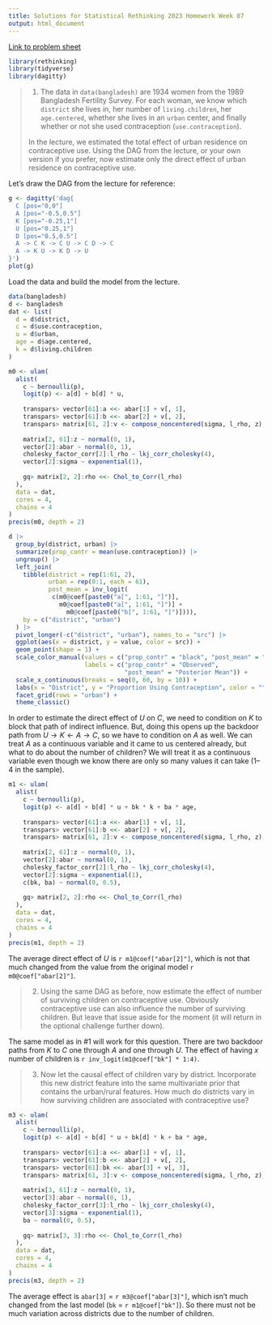 ```yaml
---
title: Solutions for Statistical Rethinking 2023 Homework Week 07
output: html_document
--- 
```

[Link to problem sheet](https://github.com/rmcelreath/stat_rethinking_2023/blob/main/homework/week07.pdf) 

```r
library(rethinking)
library(tidyverse)
library(dagitty)
```

> 1. The data in `data(bangladesh)` are 1934 women from the 1989 Bangladesh Fertility Survey. For each woman, we know which `district` she lives in, her number of `living.children`, her `age.centered`, whether she lives in an `urban` center, and finally whether or not she used contraception (`use.contraception`).
>
> In the lecture, we estimated the total effect of urban residence on contraceptive use. Using the DAG from the lecture, or your own version if you prefer, now estimate only the direct effect of urban residence on contraceptive use.

Let's draw the DAG from the lecture for reference:
```r
g <- dagitty('dag{
  C [pos="0,0"]
  A [pos="-0.5,0.5"]
  K [pos="-0.25,1"]
  U [pos="0.25,1"]
  D [pos="0.5,0.5"]
  A -> C K -> C U -> C D -> C
  A -> K U -> K D -> U
}')
plot(g)
```

Load the data and build the model from the lecture.

```r
data(bangladesh)
d <- bangladesh
dat <- list(
  d = d$district,
  c = d$use.contraception,
  u = d$urban,
  age = d$age.centered,
  k = d$living.children
)

m0 <- ulam(
  alist(
    c ~ bernoulli(p),
    logit(p) <- a[d] + b[d] * u,
    
    transpars> vector[61]:a <<- abar[1] + v[, 1],
    transpars> vector[61]:b <<- abar[2] + v[, 2],
    transpars> matrix[61, 2]:v <- compose_noncentered(sigma, l_rho, z),
    
    matrix[2, 61]:z ~ normal(0, 1),
    vector[2]:abar ~ normal(0, 1),
    cholesky_factor_corr[2]:l_rho ~ lkj_corr_cholesky(4),
    vector[2]:sigma ~ exponential(1),
    
    gq> matrix[2, 2]:rho <<- Chol_to_Corr(l_rho)
  ),
  data = dat,
  cores = 4,
  chains = 4
)
precis(m0, depth = 2)

d |>
  group_by(district, urban) |>
  summarize(prop_contr = mean(use.contraception)) |>
  ungroup() |>
  left_join(
    tibble(district = rep(1:61, 2),
           urban = rep(0:1, each = 61),
           post_mean = inv_logit(
            c(m0@coef[paste0("a[", 1:61, "]")],
              m0@coef[paste0("a[", 1:61, "]")] +
                m0@coef[paste0("b[", 1:61, "]")]))),
    by = c("district", "urban")
  ) |>
  pivot_longer(-c("district", "urban"), names_to = "src") |>
  ggplot(aes(x = district, y = value, color = src)) +
  geom_point(shape = 1) +
  scale_color_manual(values = c("prop_contr" = "black", "post_mean" = "red"),
                     labels = c("prop_contr" = "Observed",
                                "post_mean" = "Posterior Mean")) +
  scale_x_continuous(breaks = seq(0, 60, by = 10)) +
  labs(x = "District", y = "Proportion Using Contraception", color = "") +
  facet_grid(rows = "urban") +
  theme_classic()
```

In order to estimate the direct effect of $U$ on $C$, we need to condition on $K$ to block that path of indirect influence. But, doing this opens up the backdoor path from $U\rightarrow K\leftarrow A\rightarrow C$, so we have to condition on $A$ as well. We can treat $A$ as a continuous variable and it came to us centered already, but what to do about the number of children? We will treat it as a continuous variable even though we know there are only so many values it can take (1--4 in the sample).

```r
m1 <- ulam(
  alist(
    c ~ bernoulli(p),
    logit(p) <- a[d] + b[d] * u + bk * k + ba * age,
    
    transpars> vector[61]:a <<- abar[1] + v[, 1],
    transpars> vector[61]:b <<- abar[2] + v[, 2],
    transpars> matrix[61, 2]:v <- compose_noncentered(sigma, l_rho, z),
    
    matrix[2, 61]:z ~ normal(0, 1),
    vector[2]:abar ~ normal(0, 1),
    cholesky_factor_corr[2]:l_rho ~ lkj_corr_cholesky(4),
    vector[2]:sigma ~ exponential(1),
    c(bk, ba) ~ normal(0, 0.5),
    
    gq> matrix[2, 2]:rho <<- Chol_to_Corr(l_rho)
  ),
  data = dat,
  cores = 4,
  chains = 4
)
precis(m1, depth = 2)

```

The average direct effect of $U$ is `r m1@coef["abar[2]"]`, which is not that much changed from the value from the original model `r m0@coef["abar[2]"]`.

> 2. Using the same DAG as before, now estimate the effect of number of surviving children on contraceptive use. Obviously contraceptive use can also influence the number of surviving children. But leave that issue aside for the moment (it will return in the optional challenge further down).

The same model as in #1 will work for this question. There are two backdoor paths from $K$ to $C$ one through $A$ and one through $U$. The effect of having $x$ number of children is `r inv_logit(m1@coef["bk"] * 1:4)`.

> 3. Now let the causal effect of children vary by district. Incorporate this new district feature into the same multivariate prior that contains the urban/rural features. How much do districts vary in how surviving children are associated with contraceptive use?

```r
m3 <- ulam(
  alist(
    c ~ bernoulli(p),
    logit(p) <- a[d] + b[d] * u + bk[d] * k + ba * age,
    
    transpars> vector[61]:a <<- abar[1] + v[, 1],
    transpars> vector[61]:b <<- abar[2] + v[, 2],
    transpars> vector[61]:bk <<- abar[3] + v[, 3],
    transpars> matrix[61, 3]:v <- compose_noncentered(sigma, l_rho, z),
    
    matrix[3, 61]:z ~ normal(0, 1),
    vector[3]:abar ~ normal(0, 1),
    cholesky_factor_corr[3]:l_rho ~ lkj_corr_cholesky(4),
    vector[3]:sigma ~ exponential(1),
    ba ~ normal(0, 0.5),
    
    gq> matrix[3, 3]:rho <<- Chol_to_Corr(l_rho)
  ),
  data = dat,
  cores = 4,
  chains = 4
)
precis(m3, depth = 2)

```

The average effect is `abar[3]` = `r m3@coef["abar[3]"]`, which isn't much changed from the last model (`bk` = `r m1@coef["bk"]`). So there must not be much variation across districts due to the number of children.
